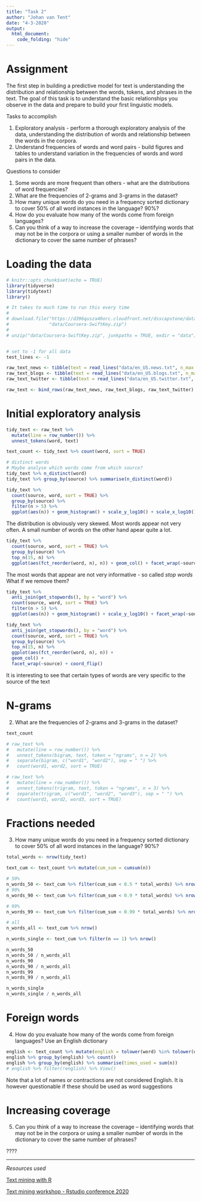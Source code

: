 ```yaml
---
title: "Task 2"
author: "Johan van Tent"
date: "4-3-2020"
output: 
  html_document:
    code_folding: "hide"
---
```


# Assignment

The first step in building a predictive model for text is understanding the distribution and relationship between the words, tokens, and phrases in the text. The goal of this task is to understand the basic relationships you observe in the data and prepare to build your first linguistic models.

Tasks to accomplish

1. Exploratory analysis - perform a thorough exploratory analysis of the data, understanding the distribution of words and relationship between the words in the corpora.
2. Understand frequencies of words and word pairs - build figures and tables to understand variation in the frequencies of words and word pairs in the data.

Questions to consider

1. Some words are more frequent than others - what are the distributions of word frequencies?
2. What are the frequencies of 2-grams and 3-grams in the dataset?
3. How many unique words do you need in a frequency sorted dictionary to cover 50% of all word instances in the language? 90%?
4. How do you evaluate how many of the words come from foreign languages?
5. Can you think of a way to increase the coverage -- identifying words that may not be in the corpora or using a smaller number of words in the dictionary to cover the same number of phrases?

# Loading the data

```r
# knitr::opts_chunk$set(echo = TRUE)
library(tidyverse)
library(tidytext)
library()
```

```r
# It takes to much time to run this every time
# 
# download.file("https://d396qusza40orc.cloudfront.net/dsscapstone/dataset/Coursera-SwiftKey.zip", 
#               "data/Coursera-SwiftKey.zip")
# 
# unzip("data/Coursera-SwiftKey.zip", junkpaths = TRUE, exdir = "data")


# set to -1 for all data
test_lines <- -1

raw_text_news <- tibble(text = read_lines("data/en_US.news.txt", n_max = test_lines)) %>% mutate(source = "news")
raw_text_blogs <- tibble(text = read_lines("data/en_US.blogs.txt", n_max = test_lines)) %>% mutate(source = "blogs")
raw_text_twitter <- tibble(text = read_lines("data/en_US.twitter.txt", n_max = test_lines)) %>% mutate(source = "twitter")

raw_text <- bind_rows(raw_text_news, raw_text_blogs, raw_text_twitter)
```

# Initial exploratory analysis

```r
tidy_text <- raw_text %>%
  mutate(line = row_number()) %>%
  unnest_tokens(word, text)

text_count <- tidy_text %>% count(word, sort = TRUE)

# distinct words 
# Maybe analyse which words come from which source?
tidy_text %>% n_distinct(word)
tidy_text %>% group_by(source) %>% summarise(n_distinct(word))

tidy_text %>% 
  count(source, word, sort = TRUE) %>% 
  group_by(source) %>% 
  filter(n > 5) %>% 
  ggplot(aes(n)) + geom_histogram() + scale_y_log10() + scale_x_log10() + facet_wrap(~source, ncol = 1)

```

The distribution is obviously very skewed. Most words appear not very often. A small number of words on the other hand apear quite a lot.

```r

tidy_text %>% 
  count(source, word, sort = TRUE) %>% 
  group_by(source) %>% 
  top_n(15, n) %>% 
  ggplot(aes(fct_reorder(word, n), n)) + geom_col() + facet_wrap(~source, ncol = 1, scales = "free_y") + coord_flip()

```

The most words that appear are not very informative - so called *stop words* What if we remove them?

```r
tidy_text %>% 
  anti_join(get_stopwords(), by = "word") %>% 
  count(source, word, sort = TRUE) %>% 
  filter(n > 5) %>% 
  ggplot(aes(n)) + geom_histogram() + scale_y_log10() + facet_wrap(~source, ncol = 1, scales = "free_y")

tidy_text %>% 
  anti_join(get_stopwords(), by = "word") %>% 
  count(source, word, sort = TRUE) %>% 
  group_by(source) %>% 
  top_n(15, n) %>% 
  ggplot(aes(fct_reorder(word, n), n)) + 
  geom_col() + 
  facet_wrap(~source) + coord_flip()
```

It is interesting to see that certain types of words are very specific to the source of the text

# N-grams

2. What are the frequencies of 2-grams and 3-grams in the dataset?

```r
text_count

# raw_text %>%
#   mutate(line = row_number()) %>%
#   unnest_tokens(bigram, text, token = "ngrams", n = 2) %>%
#   separate(bigram, c("word1", "word2"), sep = " ") %>%
#   count(word1, word2, sort = TRUE)

# raw_text %>%
#   mutate(line = row_number()) %>%
#   unnest_tokens(trigram, text, token = "ngrams", n = 3) %>% 
#   separate(trigram, c("word1", "word2", "word3"), sep = " ") %>%
#   count(word1, word2, word3, sort = TRUE)


```

# Fractions needed

3. How many unique words do you need in a frequency sorted dictionary to cover 50% of all word instances in the language? 90%?

```r

total_words <- nrow(tidy_text)

text_cum <- text_count %>% mutate(cum_sum = cumsum(n))

# 50%
n_words_50 <- text_cum %>% filter(cum_sum < 0.5 * total_words) %>% nrow()
# 90%
n_words_90 <- text_cum %>% filter(cum_sum < 0.9 * total_words) %>% nrow()

# 99%
n_words_99 <- text_cum %>% filter(cum_sum < 0.99 * total_words) %>% nrow()

# all
n_words_all <- text_cum %>% nrow()

n_words_single <- text_cum %>% filter(n == 1) %>% nrow()

n_words_50
n_words_50 / n_words_all
n_words_90
n_words_90 / n_words_all
n_words_99
n_words_99 / n_words_all

n_words_single
n_words_single / n_words_all

```

# Foreign words

4. How do you evaluate how many of the words come from foreign languages?
Use an English dictionary

```r

english <- text_count %>% mutate(english = tolower(word) %in% tolower(qdapDictionaries::GradyAugmented))
english %>% group_by(english) %>% count()
english %>% group_by(english) %>% summarise(times_used = sum(n)) 
# english %>% filter(!english) %>% View()

```

Note that a lot of names or contractions are not considered English. It is however questionable if these should be used as word suggestions

# Increasing coverage

5. Can you think of a way to increase the coverage -- identifying words that may not be in the corpora or using a smaller number of words in the dictionary to cover the same number of phrases?

????



----

*Resources used*

[Text mining with R](https://www.tidytextmining.com/)

[Text mining workshop - Rstudio conference 2020](https://github.com/rstudio-conf-2020/text-mining)

